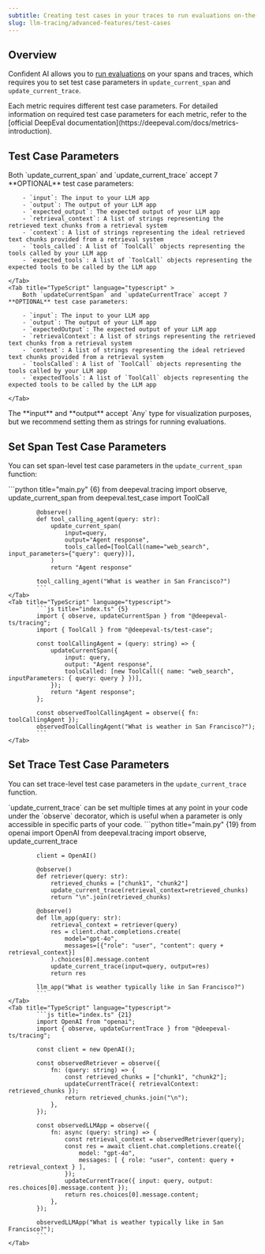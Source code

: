 ```yaml
---
subtitle: Creating test cases in your traces to run evaluations on-the-fly
slug: llm-tracing/advanced-features/test-cases
---
```


## Overview

Confident AI allows you to [run evaluations](/docs/llm-tracing/evaluations#online-evals-for-traces) on your spans and traces, which requires you to set test case parameters in `update_current_span` and `update_current_trace`.

<Note>
Each metric requires different test case parameters. For detailed information on required test case parameters for each metric, refer to the [official DeepEval documentation](https://deepeval.com/docs/metrics-introduction).
</Note>

## Test Case Parameters

<Tabs>
    <Tab title="Python" language="python" >
        Both `update_current_span` and `update_current_trace` accept 7 **OPTIONAL** test case parameters:

        - `input`: The input to your LLM app
        - `output`: The output of your LLM app
        - `expected_output`: The expected output of your LLM app
        - `retrieval_context`: A list of strings representing the retrieved text chunks from a retrieval system
        - `context`: A list of strings representing the ideal retrieved text chunks provided from a retrieval system
        - `tools_called`: A list of `ToolCall` objects representing the tools called by your LLM app
        - `expected_tools`: A list of `ToolCall` objects representing the expected tools to be called by the LLM app

    </Tab>
    <Tab title="TypeScript" language="typescript" >
        Both `updateCurrentSpan` and `updateCurrentTrace` accept 7 **OPTIONAL** test case parameters:

        - `input`: The input to your LLM app
        - `output`: The output of your LLM app
        - `expectedOutput`: The expected output of your LLM app
        - `retrievalContext`: A list of strings representing the retrieved text chunks from a retrieval system
        - `context`: A list of strings representing the ideal retrieved text chunks provided from a retrieval system
        - `toolsCalled`: A list of `ToolCall` objects representing the tools called by your LLM app
        - `expectedTools`: A list of `ToolCall` objects representing the expected tools to be called by the LLM app

    </Tab>
</Tabs>

<Tip>
The **input** and **output** accept `Any` type for visualization purposes, but we recommend setting them as strings for running evaluations.
</Tip>

## Set Span Test Case Parameters

You can set span-level test case parameters in the `update_current_span` function:

<Tabs>
    <Tab title="Python" language="python">
            ```python title="main.py" {6}
            from deepeval.tracing import observe, update_current_span
            from deepeval.test_case import ToolCall

            @observe()
            def tool_calling_agent(query: str):
                update_current_span(
                    input=query,
                    output="Agent response",
                    tools_called=[ToolCall(name="web_search", input_parameters={"query": query})],
                )
                return "Agent response"

            tool_calling_agent("What is weather in San Francisco?")
            ```
    </Tab>
    <Tab title="TypeScript" language="typescript">
            ```js title="index.ts" {5}
            import { observe, updateCurrentSpan } from "@deepeval-ts/tracing";
            import { ToolCall } from "@deepeval-ts/test-case";

            const toolCallingAgent = (query: string) => {
                updateCurrentSpan({
                    input: query,
                    output: "Agent response",
                    toolsCalled: [new ToolCall({ name: "web_search", inputParameters: { query: query } })],
                });
                return "Agent response";
            };

            const observedToolCallingAgent = observe({ fn: toolCallingAgent });
            observedToolCallingAgent("What is weather in San Francisco?");
            ```
    </Tab>

</Tabs>

## Set Trace Test Case Parameters

You can set trace-level test case parameters in the `update_current_trace` function.

<Info>
`update_current_trace` can be set multiple times at any point in your code under the `observe` decorator, which is useful when a parameter is only accessible in specific parts of your code.
</Info>

<Tabs>
    <Tab title="Python" language="python">
            ```python title="main.py" {19}
            from openai import OpenAI
            from deepeval.tracing import observe, update_current_trace

            client = OpenAI()

            @observe()
            def retriever(query: str):
                retrieved_chunks = ["chunk1", "chunk2"]
                update_current_trace(retrieval_context=retrieved_chunks)
                return "\n".join(retrieved_chunks)

            @observe()
            def llm_app(query: str):
                retrieval_context = retriever(query)
                res = client.chat.completions.create(
                    model="gpt-4o",
                    messages=[{"role": "user", "content": query + retrieval_context}]
                ).choices[0].message.content
                update_current_trace(input=query, output=res)
                return res

            llm_app("What is weather typically like in San Francisco?")
            ```
    </Tab>
    <Tab title="TypeScript" language="typescript">
            ```js title="index.ts" {21}
            import OpenAI from "openai";
            import { observe, updateCurrentTrace } from "@deepeval-ts/tracing";

            const client = new OpenAI();

            const observedRetriever = observe({
                fn: (query: string) => {
                    const retrieved_chunks = ["chunk1", "chunk2"];
                    updateCurrentTrace({ retrievalContext: retrieved_chunks });
                    return retrieved_chunks.join("\n");
                },
            });

            const observedLLMApp = observe({
                fn: async (query: string) => {
                    const retrieval_context = observedRetriever(query);
                    const res = await client.chat.completions.create({
                        model: "gpt-4o",
                        messages: [ { role: "user", content: query + retrieval_context } ],
                    });
                    updateCurrentTrace({ input: query, output: res.choices[0].message.content });
                    return res.choices[0].message.content;
                },
            });

            observedLLMApp("What is weather typically like in San Francisco?");
            ```
    </Tab>

</Tabs>
